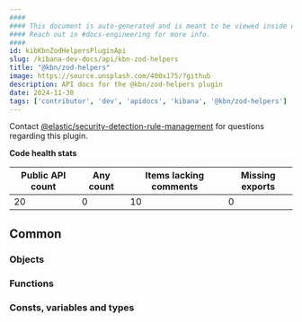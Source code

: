 ```yaml
---
####
#### This document is auto-generated and is meant to be viewed inside our experimental, new docs system.
#### Reach out in #docs-engineering for more info.
####
id: kibKbnZodHelpersPluginApi
slug: /kibana-dev-docs/api/kbn-zod-helpers
title: "@kbn/zod-helpers"
image: https://source.unsplash.com/400x175/?github
description: API docs for the @kbn/zod-helpers plugin
date: 2024-11-30
tags: ['contributor', 'dev', 'apidocs', 'kibana', '@kbn/zod-helpers']
---
```




Contact [@elastic/security-detection-rule-management](https://github.com/orgs/elastic/teams/security-detection-rule-management) for questions regarding this plugin.

**Code health stats**

| Public API count  | Any count | Items lacking comments | Missing exports |
|-------------------|-----------|------------------------|-----------------|
| 20 | 0 | 10 | 0 |

## Common

### Objects
<DocDefinitionList data={kbnZodHelpersObj.common.objects}/>

### Functions
<DocDefinitionList data={kbnZodHelpersObj.common.functions}/>

### Consts, variables and types
<DocDefinitionList data={kbnZodHelpersObj.common.misc}/>

